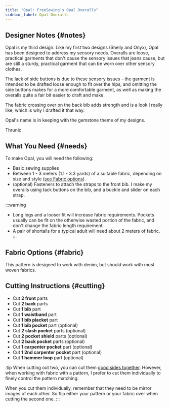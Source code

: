 ```yaml
---
title: "Opal: FreeSewing's Opal Overalls"
sidebar_label: Opal Overalls
---
```


<DesignInfo design="opal" />

## Designer Notes {#notes}

Opal is my third design. Like my first two designs (Shelly and Onyx), Opal has
been designed to address my sensory needs. Overalls are loose, practical
garments that don't cause the sensory issues that jeans cause, but are still a
sturdy, practical garment that can be worn over other sensory clothes.

The lack of side buttons is due to these sensory issues - the garment is
intended to be drafted loose enough to fit over the hips, and omitting the side
buttons makes for a more comfortable garment, as well as making the overalls
quite a fair bit easier to draft and make.

The fabric crossing over on the back bib adds strength and is a look I really
like, which is why I drafted it that way.

Opal's name is in keeping with the gemstone theme of my designs.

Thrunic

## What You Need {#needs}

To make Opal, you will need the following:

- Basic sewing supplies
- Between 1 - 3 meters (1.1 - 3.3 yards) of a suitable fabric, depending on
  size and style ([see Fabric options](#fabric)).
- (optional) Fasteners to attach the straps to the front bib. I make my
  overalls using tack buttons on the bib, and a buckle and slider on each
  strap.

:::warning

- Long legs and a looser fit will increase fabric requirements. Pockets usually
  can be fit on the otherwise wasted portion of the fabric, and don't change
  the fabric length requirement.
- A pair of shortalls for a typical adult will need about 2 meters of fabric.
  :::

## Fabric Options {#fabric}

This pattern is designed to work with denim, but should work with most woven
fabrics.

## Cutting Instructions {#cutting}

- Cut **2 front** parts
- Cut **2 back** parts
- Cut **1 bib** part
- Cut **1 waistband** part
- Cut **1 bib placket** part
- Cut **1 bib pocket** part (optional)
- Cut **2 slash pocket** parts (optional)
- Cut **2 pocket shield** parts (optional)
- Cut **2 back pocket** parts (optional)
- Cut **1 carpenter pocket** part (optional)
- Cut **1 2nd carpenter pocket** part (optional)
- Cut **1 hammer loop** part (optional)

:tip
When cutting out two, you can cut them [good sides
together](/docs/sewing/good-sides-together). However, when working with fabric
with a pattern, I prefer to cut them individually to finely control the pattern
matching.

When you cut them individually, remember that they need to be mirror images of
each other. So flip either your pattern or your fabric over when cutting the
second one.
:::
